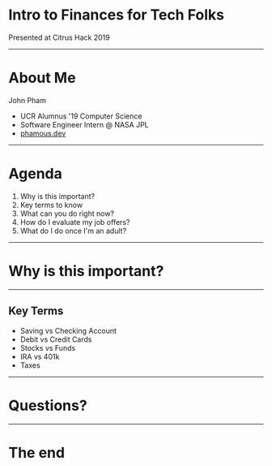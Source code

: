 
# Intro to Finances for Tech Folks

Presented at Citrus Hack 2019

---

# About Me

John Pham

- UCR Alumnus '19 Computer Science
- Software Engineer Intern @ NASA JPL
- [phamous.dev](phamous.dev)

---

# Agenda

1. Why is this important?
1. Key terms to know
1. What can you do right now?
1. How do I evaluate my job offers?
1. What do I do once I'm an adult?

---

# Why is this important?

---

## Key Terms

- Saving vs Checking Account
- Debit vs Credit Cards
- Stocks vs Funds
- IRA vs 401k
- Taxes

---

# Questions?

---

# The end
